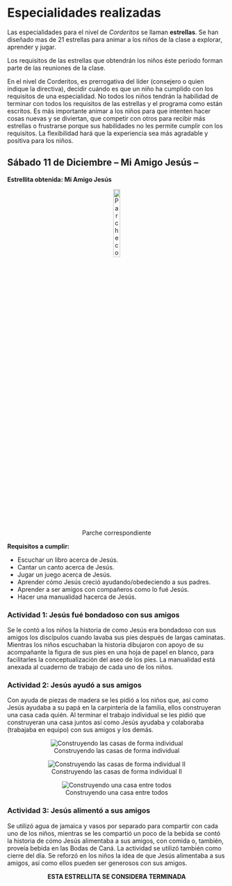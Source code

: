 # Especialidades realizadas

Las especialidades para el nivel de *Corderitos* se llaman **estrellas**. Se han diseñado mas de 21 estrellas para animar a los niños de la clase a explorar, aprender y jugar.

Los requisitos de las estrellas que obtendrán los niños éste período forman parte de las reuniones de la clase.

En el nivel de Corderitos, es prerrogativa del líder (consejero o quien indique la directiva), decidir cuándo es que un niño ha cumplido con los requisitos de una especialidad. No todos los niños tendrán la habilidad de terminar con todos los requisitos de las estrellas y el programa como están escritos. Es más importante animar a los niños para que intenten hacer cosas nuevas y se diviertan, que competir  con otros para recibir más estrellas o frustrarse porque sus habilidades no les permite cumplir con los requisitos. La flexibilidad hará que la experiencia sea más agradable y positiva para los niños.

## Sábado 11 de Diciembre -- Mi Amigo Jesús --

**Estrellita obtenida: Mi Amigo Jesús**

<center>
![Parche correspondiente](imgs/estrellitas/mi_amigo_jesus.jpeg){width=20%}
</center>

**Requisitos a cumplir:**

  - Escuchar un libro acerca de Jesús.
  - Cantar un canto acerca de Jesús.
  - Jugar un juego acerca de Jesús.
  - Aprender cómo Jesús creció ayudando/obedeciendo a sus padres.
  - Aprender a ser amigos con compañeros como lo fué Jesús.
  - Hacer una manualidad hacerca de Jesús.
  
### Actividad 1: Jesús fué bondadoso con sus amigos

Se le contó a los niños la historia de como Jesús era bondadoso con sus amigos los discípulos cuando lavaba sus pies después de largas caminatas. Mientras los niños escuchaban la historia dibujaron con apoyo de su acompañante la figura de sus pies en una hoja de papel en blanco, para facilitarles la conceptualización del aseo de los pies. La manualidad está anexada al cuaderno de trabajo de cada uno de los niños.

### Actividad 2: Jesús ayudó a sus amigos

Con ayuda de piezas de madera se les pidió a los niños que, así como Jesús ayudaba a su papá en la carpintería de la familia, ellos construyeran una casa cada quién. Al terminar el trabajo individual se les pidió que construyeran una casa juntos así como Jesús ayudaba y colaboraba (trabajaba en equipo) con sus amigos y los demás.

<center>
![Construyendo las casas de forma individual](imgs/reuniones/11_dic/2021-12-11 15.39.33.jpg)
</center>

<center>
![Construyendo las casas de forma individual II](imgs/reuniones/11_dic/2021-12-11 15.41.32.jpg)
</center>

<center>
![Construyendo una casa entre todos](imgs/reuniones/11_dic/2021-12-11 15.47.02.jpg)
</center>

### Actividad 3: Jesús alimentó a sus amigos

Se utilizó agua de jamaica y vasos por separado para compartir con cada uno de los niños, mientras se les compartió un poco de la bebida se contó la historia de cómo Jesús alimentaba a sus amigos, con comida o, también, proveía bebida en las Bodas de Caná. La actividad se utilizó también como cierre del día. Se reforzó en los niños la idea de que Jesús alimentaba a sus amigos, así como ellos pueden ser generosos con sus amigos.




<center>
**ESTA ESTRELLITA SE CONSIDERA TERMINADA**
</center>
